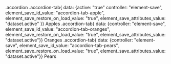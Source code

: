 .accordion
  .accordion-tab{ data: {active: "true" controller: "element-save", element_save_id_value: "accordion-tab-apple", element_save_restore_on_load_value: "true", element_save_attributes_value: "dataset.active" }}
    Apples
  .accordion-tab{ data: {controller: "element-save", element_save_id_value: "accordion-tab-oranges", element_save_restore_on_load_value: "true", element_save_attributes_value: "dataset.active"}}
    Oranges
  .accordion-tab{ data: {controller: "element-save", element_save_id_value: "accordion-tab-pears", element_save_restore_on_load_value: "true", element_save_attributes_value: "dataset.active"}}
    Pears
